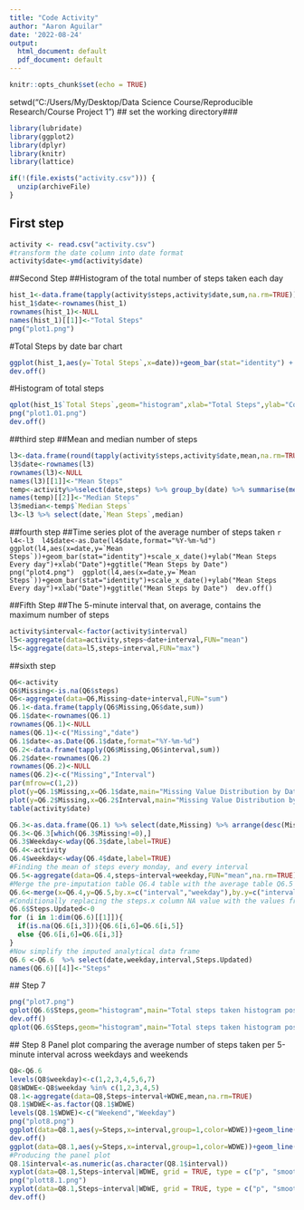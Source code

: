 ---
title: "Code Activity"
author: "Aaron Aguilar"
date: '2022-08-24'
output:
  html_document: default
  pdf_document: default
---

```{r setup, include=FALSE}
knitr::opts_chunk$set(echo = TRUE)
```
setwd("C:/Users/My/Desktop/Data Science Course/Reproducible Research/Course Project 1")
## set the working directory###
```{r, echo = TRUE}
library(lubridate)
library(ggplot2)
library(dplyr)
library(knitr)
library(lattice)

if(!(file.exists("activity.csv"))) { 
  unzip(archiveFile) 
}
```
## First step
```{r, echo = TRUE}
activity <- read.csv("activity.csv")
#transform the date column into date format
activity$date<-ymd(activity$date)
```

##Second Step
##Histogram of the total number of steps taken each day
```{r, echo = TRUE}
hist_1<-data.frame(tapply(activity$steps,activity$date,sum,na.rm=TRUE))
hist_1$date<-rownames(hist_1)
rownames(hist_1)<-NULL
names(hist_1)[[1]]<-"Total Steps"
png("plot1.png")
```
#Total Steps by date bar chart
```{r, echo = TRUE}
ggplot(hist_1,aes(y=`Total Steps`,x=date))+geom_bar(stat="identity") + ylab("Total Steps")+xlab("Date")+ggtitle("Total Steps by date")
dev.off()
```
#Histogram of total steps
```{r, echo = TRUE}
qplot(hist_1$`Total Steps`,geom="histogram",xlab="Total Steps",ylab="Counts",main="Total Steps Historgram")
png("plot1.01.png")
dev.off()
```

##third step
##Mean and median number of steps
```{r, echo = TRUE}
l3<-data.frame(round(tapply(activity$steps,activity$date,mean,na.rm=TRUE),2))
l3$date<-rownames(l3)
rownames(l3)<-NULL
names(l3)[[1]]<-"Mean Steps"
temp<-activity%>%select(date,steps) %>% group_by(date) %>% summarise(median(steps))
names(temp)[[2]]<-"Median Steps"
l3$median<-temp$`Median Steps`
l3<-l3 %>% select(date,`Mean Steps`,median)
```
 
##fourth step
 ##Time series plot of the average number of steps taken
 ```{r, echo = TRUE}
 l4<-l3
 l4$date<-as.Date(l4$date,format="%Y-%m-%d")
 ggplot(l4,aes(x=date,y=`Mean Steps`))+geom_bar(stat="identity")+scale_x_date()+ylab("Mean Steps Every day")+xlab("Date")+ggtitle("Mean Steps by Date")
 png("plot4.png")
 ggplot(l4,aes(x=date,y=`Mean Steps`))+geom_bar(stat="identity")+scale_x_date()+ylab("Mean Steps Every day")+xlab("Date")+ggtitle("Mean Steps by Date")
 dev.off()
 ```

 ##Fifth Step
 ##The 5-minute interval that, on average, contains the maximum number of steps
 
 ```{r, echo = TRUE}
 activity$interval<-factor(activity$interval)
 l5<-aggregate(data=activity,steps~date+interval,FUN="mean")
 l5<-aggregate(data=l5,steps~interval,FUN="max")
 ```
 ##sixth step
 
 ```{r, echo = TRUE}
 Q6<-activity
 Q6$Missing<-is.na(Q6$steps)
 Q6<-aggregate(data=Q6,Missing~date+interval,FUN="sum")
 Q6.1<-data.frame(tapply(Q6$Missing,Q6$date,sum))
 Q6.1$date<-rownames(Q6.1)
 rownames(Q6.1)<-NULL
 names(Q6.1)<-c("Missing","date")
 Q6.1$date<-as.Date(Q6.1$date,format="%Y-%m-%d")
 Q6.2<-data.frame(tapply(Q6$Missing,Q6$interval,sum))
 Q6.2$date<-rownames(Q6.2)
 rownames(Q6.2)<-NULL
 names(Q6.2)<-c("Missing","Interval")
 par(mfrow=c(1,2))
 plot(y=Q6.1$Missing,x=Q6.1$date,main="Missing Value Distribution by Date")
 plot(y=Q6.2$Missing,x=Q6.2$Interval,main="Missing Value Distribution by Interval")
 table(activity$date)
 
 Q6.3<-as.data.frame(Q6.1) %>% select(date,Missing) %>% arrange(desc(Missing))
 Q6.3<-Q6.3[which(Q6.3$Missing!=0),]
 Q6.3$Weekday<-wday(Q6.3$date,label=TRUE)
 Q6.4<-activity
 Q6.4$weekday<-wday(Q6.4$date,label=TRUE)
 #Finding the mean of steps every monday, and every interval
 Q6.5<-aggregate(data=Q6.4,steps~interval+weekday,FUN="mean",na.rm=TRUE)
 #Merge the pre-imputation table Q6.4 table with the average table Q6.5
 Q6.6<-merge(x=Q6.4,y=Q6.5,by.x=c("interval","weekday"),by.y=c("interval","weekday"),all.x=TRUE)
 #Conditionally replacing the steps.x column NA value with the values from steps.y column value 
 Q6.6$Steps.Updated<-0
 for (i in 1:dim(Q6.6)[[1]]){
   if(is.na(Q6.6[i,3])){Q6.6[i,6]=Q6.6[i,5]}
   else {Q6.6[i,6]=Q6.6[i,3]}
 }
 #Now simplify the imputed analytical data frame
 Q6.6 <-Q6.6  %>% select(date,weekday,interval,Steps.Updated)
 names(Q6.6)[[4]]<-"Steps"
 ```

 ## Step 7
 
 ```{r, echo = TRUE}
 png("plot7.png")
 qplot(Q6.6$Steps,geom="histogram",main="Total steps taken histogram post imputation",xlab="Steps",ylab="Count")
 dev.off()
 qplot(Q6.6$Steps,geom="histogram",main="Total steps taken histogram post imputation",xlab="Steps",ylab="Count")
 ```

 ## Step 8
 Panel plot comparing the average number of steps taken per 5-minute interval across weekdays and weekends
 
 ```{r, echo = TRUE}
 Q8<-Q6.6
 levels(Q8$weekday)<-c(1,2,3,4,5,6,7)
 Q8$WDWE<-Q8$weekday %in% c(1,2,3,4,5)
 Q8.1<-aggregate(data=Q8,Steps~interval+WDWE,mean,na.rm=TRUE)
 Q8.1$WDWE<-as.factor(Q8.1$WDWE)
 levels(Q8.1$WDWE)<-c("Weekend","Weekday")
 png("plot8.png")
 ggplot(data=Q8.1,aes(y=Steps,x=interval,group=1,color=WDWE))+geom_line() +scale_x_discrete(breaks = seq(0, 2500, by = 300))+ylab("Mean Steps")+xlab("Intervals")+ggtitle("Mean steps across intervals by Weekend and Weekday")
 dev.off()
 ggplot(data=Q8.1,aes(y=Steps,x=interval,group=1,color=WDWE))+geom_line() +scale_x_discrete(breaks = seq(0, 2500, by = 300))+ylab("Mean Steps")+xlab("Intervals")+ggtitle("Mean steps across intervals by Weekend and Weekday")
 #Producing the panel plot
 Q8.1$interval<-as.numeric(as.character(Q8.1$interval))
 xyplot(data=Q8.1,Steps~interval|WDWE, grid = TRUE, type = c("p", "smooth"), lwd = 4,panel = panel.smoothScatter)
 png("plott8.1.png")
 xyplot(data=Q8.1,Steps~interval|WDWE, grid = TRUE, type = c("p", "smooth"), lwd = 4,panel = panel.smoothScatter)
 dev.off()
 ```